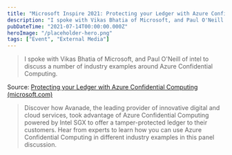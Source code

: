 ```yaml
---
title: "Microsoft Inspire 2021: Protecting your Ledger with Azure Confidential Computing"
description: "I spoke with Vikas Bhatia of Microsoft, and Paul O'Neill of intel to discuss a number of industry examples around Azure Confidential Computing.  Source: Protecting your Ledger with Azure Confidential Computing (microsoft"
pubDateTime: "2021-07-14T00:00:00.000Z"
heroImage: "/placeholder-hero.png"
tags: ["Event", "External Media"]
---
```


> I spoke with Vikas Bhatia of Microsoft, and Paul O'Neill of intel to discuss a number of industry examples around Azure Confidential Computing.

Source: [Protecting your Ledger with Azure Confidential Computing (microsoft.com)](https://myinspire.microsoft.com/sessions/c623bbc5-d32a-43f6-862b-d81fd4175f53?source=sessions)

> Discover how Avanade, the leading provider of innovative digital and cloud services, took advantage of Azure Confidential Computing powered by Intel SGX to offer a tamper-protected ledger to their customers. Hear from experts to learn how you can use Azure Confidential Computing in different industry examples in this panel discussion.
